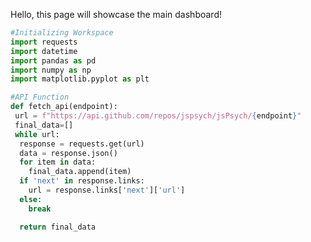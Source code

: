 Hello, this page will showcase the main dashboard!

```python
#Initializing Workspace
import requests
import datetime
import pandas as pd
import numpy as np
import matplotlib.pyplot as plt

#API Function
def fetch_api(endpoint):
 url = f"https://api.github.com/repos/jspsych/jsPsych/{endpoint}"
 final_data=[]
 while url:
  response = requests.get(url)
  data = response.json()
  for item in data:
    final_data.append(item)
  if 'next' in response.links:
    url = response.links['next']['url']
  else:
    break

  return final_data
```
